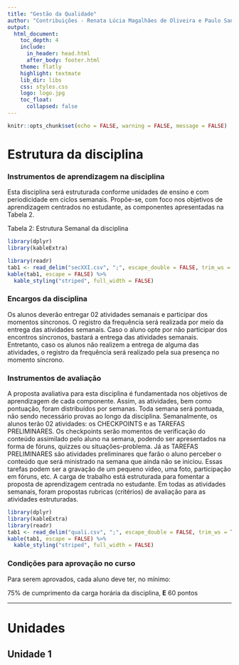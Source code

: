 ```yaml
---
title: "Gestão da Qualidade"
author: "Contribuições - Renata Lúcia Magalhães de Oliveira e Paulo Sanches"
output:
  html_document:
    toc_depth: 4
    include:
      in_header: head.html
      after_body: footer.html
    theme: flatly
    highlight: textmate
    lib_dir: libs
    css: styles.css
    logo: logo.jpg
    toc_float:
      collapsed: false
---
```


```r
knitr::opts_chunk$set(echo = FALSE, warning = FALSE, message = FALSE)
```


# **Estrutura da disciplina**

### Instrumentos de aprendizagem na disciplina
:::justa
Esta disciplina será estruturada conforme unidades de ensino e com periodicidade em ciclos semanais. Propõe-se, com foco nos objetivos de aprendizagem centrados no estudante, as componentes apresentadas na Tabela 2.
:::
Tabela 2: Estrutura Semanal da disciplina

```r
library(dplyr)
library(kableExtra)

library(readr)
tab1 <- read_delim("secXXI.csv", ";", escape_double = FALSE, trim_ws = TRUE)
kable(tab1, escape = FALSE) %>%
  kable_styling("striped", full_width = FALSE)
```



### Encargos da disciplina
:::justa
Os alunos deverão entregar 02 atividades semanais e participar dos momentos síncronos. O registro da frequência será realizada por meio da entrega das atividades semanais. Caso o aluno opte por não participar dos encontros síncronos, bastará a entrega das atividades semanais. Entretanto, caso os alunos não realizem a entrega de alguma das atividades, o registro da frequência será realizado pela sua presença no momento síncrono.
:::
### Instrumentos de avaliação

A proposta avaliativa para esta disciplina é fundamentada nos objetivos de aprendizagem de cada componente.  Assim, as atividades, bem como pontuação, foram distribuídos por semanas. Toda semana será pontuada, não sendo necessário provas ao longo da disciplina. Semanalmente, os alunos terão 02 atividades: os CHECKPOINTS e as TAREFAS PRELIMINARES.  Os checkpoints serão momentos de verificação do conteúdo assimilado pelo aluno na semana, podendo ser apresentados na forma de fóruns, quizzes ou situações-problema. Já as TAREFAS PRELIMINARES são atividades preliminares que farão o aluno perceber o conteúdo que será ministrado na semana que ainda não se iniciou. Essas tarefas podem ser a gravação de um pequeno vídeo, uma foto, participação em fóruns, etc. A carga de trabalho está estruturada para fomentar a proposta de aprendizagem centrada no estudante. Em todas as atividades semanais, foram propostas rubricas (critérios) de avaliação para as atividades estruturadas. 

```r
library(dplyr)
library(kableExtra)
library(readr)
tab1 <- read_delim("quali.csv", ";", escape_double = FALSE, trim_ws = TRUE)
kable(tab1, escape = FALSE) %>%
  kable_styling("striped", full_width = FALSE)
```

### Condições para aprovação no curso   
Para serem aprovados, cada aluno deve ter, no mínimo:

75% de cumprimento da carga horária da disciplina, **E** 60 pontos   


____

# **Unidades**

## Unidade 1